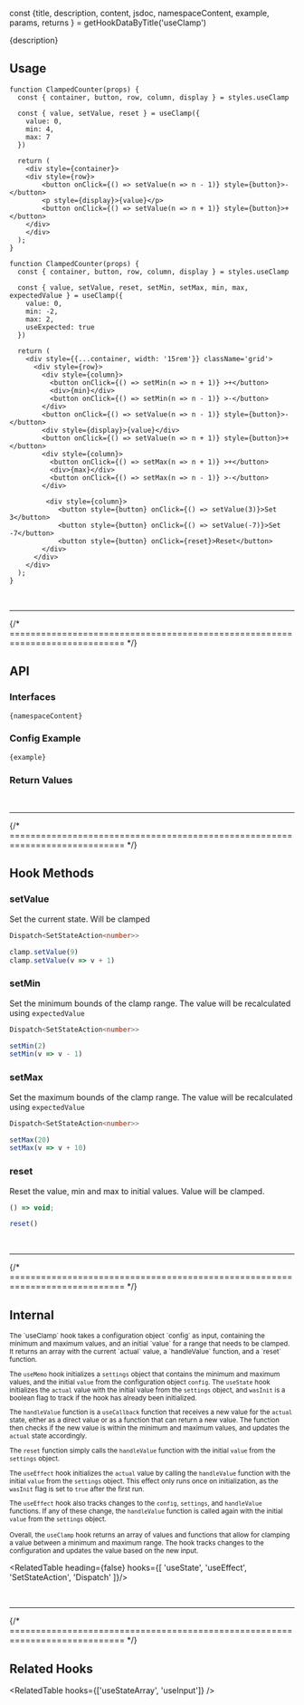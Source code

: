 const {title, description, content, jsdoc, namespaceContent, example, params, returns } = getHookDataByTitle('useClamp')

<head>
  <title>{title}</title>
  <meta name="description" content={description} />
</head>

<MainText>
{description}
</MainText>




## Usage

<Tabs>

<TabItem value='sim' label="Simple">

```tsx live 
function ClampedCounter(props) {
  const { container, button, row, column, display } = styles.useClamp
  
  const { value, setValue, reset } = useClamp({
    value: 0,
    min: 4,
    max: 7
  })

  return (
    <div style={container}>
    <div style={row}>
        <button onClick={() => setValue(n => n - 1)} style={button}>-</button>
        <p style={display}>{value}</p>
        <button onClick={() => setValue(n => n + 1)} style={button}>+</button>
    </div>
    </div>
  );
}
``` 

</TabItem>

<TabItem value='adv' label="Advanced">

```tsx live 
function ClampedCounter(props) {
  const { container, button, row, column, display } = styles.useClamp
  
  const { value, setValue, reset, setMin, setMax, min, max, expectedValue } = useClamp({
    value: 0,
    min: -2,
    max: 2,
    useExpected: true
  })

  return (
    <div style={{...container, width: '15rem'}} className='grid'>
      <div style={row}>
        <div style={column}>
          <button onClick={() => setMin(n => n + 1)} >+</button>
          <div>{min}</div>
          <button onClick={() => setMin(n => n - 1)} >-</button>
        </div>
        <button onClick={() => setValue(n => n - 1)} style={button}>-</button>
        <div style={display}>{value}</div>
        <button onClick={() => setValue(n => n + 1)} style={button}>+</button>
        <div style={column}>
          <button onClick={() => setMax(n => n + 1)} >+</button>
          <div>{max}</div>
          <button onClick={() => setMax(n => n - 1)} >-</button>
        </div>

         <div style={column}>
            <button style={button} onClick={() => setValue(3)}>Set 3</button>
            <button style={button} onClick={() => setValue(-7)}>Set -7</button>
            <button style={button} onClick={reset}>Reset</button>
        </div>
      </div>
    </div>
  );
}
``` 

</TabItem>
</Tabs>











<br />
<hr />
{/* ============================================================================ */}

## API 



### Interfaces

<pre><code>{namespaceContent}</code></pre>

### Config Example

<pre><code>{example}</code></pre>

<HeadlessTable code={params.code} items={params.items} />

### Return Values

<HeadlessTable code={returns.code} items={returns.items} />













<br />
<hr />
{/* ============================================================================ */}


## Hook Methods

<Card>

### setValue
Set the current state. Will be clamped

```ts
Dispatch<SetStateAction<number>>
```
```ts
clamp.setValue(9)
clamp.setValue(v => v + 1)
```

</Card>

<Card>

### setMin
Set the minimum bounds of the clamp range. The value will be recalculated using `expectedValue`

```ts
Dispatch<SetStateAction<number>>
```
```ts
setMin(2) 
setMin(v => v - 1) 
```

</Card>

<Card>

### setMax
Set the maximum bounds of the clamp range. The value will be recalculated using `expectedValue`

```ts
Dispatch<SetStateAction<number>>
```
```ts
setMax(20) 
setMax(v => v + 10) 
```

</Card>


<Card>

### reset
Reset the value, min and max to initial values. Value will be clamped.

```ts
() => void;
```
```ts
reset() 
```

</Card>
















<br />
<hr />
{/* ============================================================================ */}


## Internal

<small>
The `useClamp` hook takes a configuration object `config` as input, containing the minimum and 
maximum values, and an initial `value` for a range that needs to be clamped. It returns an array 
with the current `actual` value, a `handleValue` function, and a `reset` function.

The `useMemo` hook initializes a `settings` object that contains the minimum and maximum values, 
and the initial `value` from the configuration object `config`. The `useState` hook initializes 
the `actual` value with the initial value from the `settings` object, and `wasInit` is a boolean 
flag to track if the hook has already been initialized.

The `handleValue` function is a `useCallback` function that receives a new value for the `actual` 
state, either as a direct value or as a function that can return a new value. The function then 
checks if the new value is within the minimum and maximum values, and updates the `actual` state 
accordingly. 

The `reset` function simply calls the `handleValue` function with the initial `value` from the 
`settings` object.

The `useEffect` hook initializes the `actual` value by calling the `handleValue` function with the 
initial `value` from the `settings` object. This effect only runs once on initialization, as the 
`wasInit` flag is set to `true` after the first run.

The `useEffect` hook also tracks changes to the `config`, `settings`, and `handleValue` functions. 
If any of these change, the `handleValue` function is called again with the initial `value` from 
the `settings` object.

Overall, the `useClamp` hook returns an array of values and functions that allow for clamping a 
value between a minimum and maximum range. The hook tracks changes to the configuration and updates 
the value based on the new input.
</small>

<RelatedTable heading={false} hooks={[
    'useState',
    'useEffect', 
    'SetStateAction',
    'Dispatch'
]}/>



<br />
<hr />
{/* ============================================================================ */}



## Related Hooks


<RelatedTable hooks={['useStateArray', 'useInput']} />

